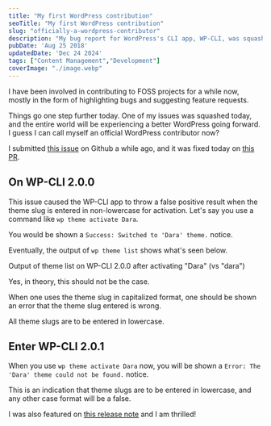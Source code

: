 ```yaml
---
title: "My first WordPress contribution"
seoTitle: "My first WordPress contribution"
slug: "officially-a-wordpress-contributor"
description: "My bug report for WordPress's CLI app, WP-CLI, was squashed today and this eliminates the false positive shown when entering theme slugs in non-lowercase."
pubDate: 'Aug 25 2018'
updatedDate: 'Dec 24 2024'
tags: ["Content Management","Development"]
coverImage: "./image.webp"
---
```


I have been involved in contributing to FOSS projects for a while now, mostly in the form of highlighting bugs and suggesting feature requests.

Things go one step further today. One of my issues was squashed today, and the entire world will be experiencing a better WordPress going forward. I guess I can call myself an official WordPress contributor now? 

I submitted [this issue](https://github.com/wp-cli/extension-command/issues/121) on Github a while ago, and it was fixed today on [this PR](https://github.com/wp-cli/extension-command/pull/126).

## On WP-CLI 2.0.0

This issue caused the WP-CLI app to throw a false positive result when the theme slug is entered in non-lowercase for activation. Let's say you use a command like `wp theme activate Dara`.

You would be shown a `Success: Switched to 'Dara' theme.` notice.

Eventually, the output of `wp theme list` shows what's seen below.

<R2Image imageKey="assets/officially-a-wordpress-contributor-1661638e-cd98-8054-b057-e4f34274093e.png" alt="A screenshot of output of theme list on WP-CLI 2.0.0" />

Output of theme list on WP-CLI 2.0.0 after activating "Dara" (vs "dara")

Yes, in theory, this should not be the case.

When one uses the theme slug in capitalized format, one should be shown an error that the theme slug entered is wrong.

All theme slugs are to be entered in lowercase.

## Enter WP-CLI 2.0.1

When you use `wp theme activate Dara` now, you will be shown a `Error: The 'Dara' theme could not be found.` notice.

This is an indication that theme slugs are to be entered in lowercase, and any other case format will be a false.

I was also featured on [this release note](https://make.wordpress.org/cli/2018/08/24/wp-cli-v2-0-1-release-notes/) and I am thrilled!
